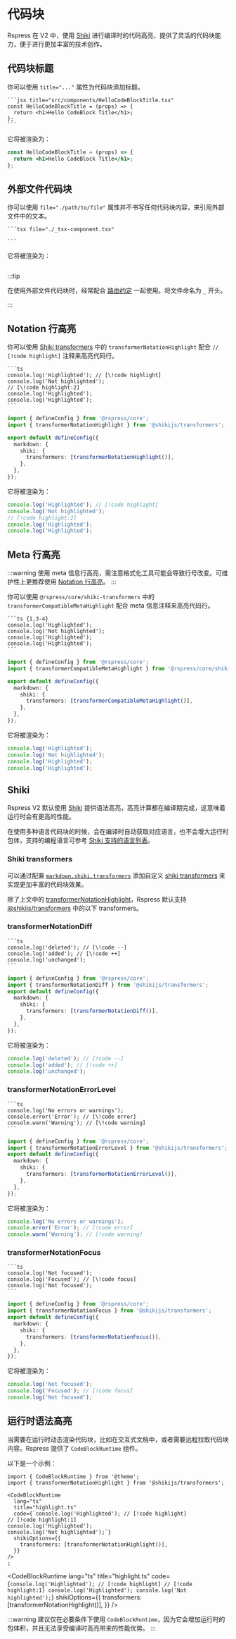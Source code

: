# 代码块

Rspress 在 V2 中，使用 [Shiki](https://shiki.style) 进行编译时的代码高亮，提供了灵活的代码块能力，便于进行更加丰富的技术创作。

## 代码块标题

你可以使用 `title="..."` 属性为代码块添加标题。


````mdx
```jsx title="src/components/HelloCodeBlockTitle.tsx"
const HelloCodeBlockTitle = (props) => {
  return <h1>Hello CodeBlock Title</h1>;
};
```
````

它将被渲染为：

```jsx title="src/components/HelloCodeBlockTitle.tsx"
const HelloCodeBlockTitle = (props) => {
  return <h1>Hello CodeBlock Title</h1>;
};
```

## 外部文件代码块

你可以使用 `file="./path/to/file"` 属性并不书写任何代码块内容，来引用外部文件中的文本。

````mdx
```tsx file="./_tsx-component.tsx"

```
````

它将被渲染为：

```tsx file="./_tsx-component.tsx"

```

:::tip

在使用外部文件代码块时，经常配合 [路由约定](./components.mdx#路由约定) 一起使用。将文件命名为 `_` 开头。

:::

## Notation 行高亮

你可以使用 [Shiki transformers](#shiki-trasnformers) 中的 `transformerNotationHighlight` 配合 `// [!code highlight]` 注释来高亮代码行。

<Tabs>
<Tab label="代码">

````mdx
```ts
console.log('Highlighted'); // [\!code highlight]
console.log('Not highlighted');
// [\!code highlight:2]
console.log('Highlighted');
console.log('Highlighted');
```
````

</Tab>
<Tab label="rspress.config.ts">

```ts
import { defineConfig } from '@rspress/core';
import { transformerNotationHighlight } from '@shikijs/transformers';

export default defineConfig({
  markdown: {
    shiki: {
      transformers: [transformerNotationHighlight()],
    },
  },
});
```

</Tab>
</Tabs>

它将被渲染为：

```ts title="highlight.ts"
console.log('Highlighted'); // [!code highlight]
console.log('Not highlighted');
// [!code highlight:2]
console.log('Highlighted');
console.log('Highlighted');
```

## Meta 行高亮

:::warning
使用 meta 信息行高亮，需注意格式化工具可能会导致行号改变。可维护性上更推荐使用 [Notation 行高亮](#notation-行高亮)。
:::

你可以使用 `@rspress/core/shiki-transformers` 中的 `transformerCompatibleMetaHighlight` 配合 meta 信息注释来高亮代码行。

<Tabs>
<Tab label="代码">

````mdx
```ts {1,3-4}
console.log('Highlighted');
console.log('Not highlighted');
console.log('Highlighted');
console.log('Highlighted');
```
````

</Tab>
<Tab label="rspress.config.ts">

```ts
import { defineConfig } from '@rspress/core';
import { transformerCompatibleMetaHighlight } from '@rspress/core/shiki-transformers';

export default defineConfig({
  markdown: {
    shiki: {
      transformers: [transformerCompatibleMetaHighlight()],
    },
  },
});
```

</Tab>
</Tabs>

它将被渲染为：

```ts {1,3-4}
console.log('Highlighted');
console.log('Not highlighted');
console.log('Highlighted');
console.log('Highlighted');
```

## Shiki

Rspress V2 默认使用 [Shiki](https://shiki.style) 提供语法高亮，高亮计算都在编译期完成，这意味着运行时会有更高的性能。

在使用多种语言代码块的时候，会在编译时自动获取对应语言，也不会增大运行时包体，支持的编程语言可参考 [Shiki 支持的语言列表](https://shiki.style/languages)。

### Shiki transformers

可以通过配置 [`markdown.shiki.transformers`](../../../api/config/config-build.mdx#markdownshiki) 添加自定义 [shiki transformers](https://shiki.style/guide/transformers.html) 来实现更加丰富的代码块效果。

除了上文中的 [transformerNotationHighlight](#notation-行高亮)，Rspress 默认支持 [@shikijs/transformers](https://shiki.style/packages/transformers) 中的以下 transformers。

### transformerNotationDiff

<Tabs>
<Tab label="语法">

````mdx
```ts
console.log('deleted'); // [\!code --]
console.log('added'); // [\!code ++]
console.log('unchanged');
```
````

</Tab>
<Tab label="rspress.config.ts">

```ts
import { defineConfig } from '@rspress/core';
import { transformerNotationDiff } from '@shikijs/transformers';
export default defineConfig({
  markdown: {
    shiki: {
      transformers: [transformerNotationDiff()],
    },
  },
});
```

</Tab>
</Tabs>

它将被渲染为：

```ts
console.log('deleted'); // [!code --]
console.log('added'); // [!code ++]
console.log('unchanged');
```

### transformerNotationErrorLevel

<Tabs>
<Tab label="语法">

````mdx
```ts
console.log('No errors or warnings');
console.error('Error'); // [\!code error]
console.warn('Warning'); // [\!code warning]
```
````

</Tab>
<Tab label="rspress.config.ts">

```ts
import { defineConfig } from '@rspress/core';
import { transformerNotationErrorLevel } from '@shikijs/transformers';
export default defineConfig({
  markdown: {
    shiki: {
      transformers: [transformerNotationErrorLevel()],
    },
  },
});
```

</Tab>
</Tabs>

它将被渲染为：

```ts
console.log('No errors or warnings');
console.error('Error'); // [!code error]
console.warn('Warning'); // [!code warning]
```

### transformerNotationFocus

<Tabs>
<Tab label="语法">

````mdx
```ts
console.log('Not focused');
console.log('Focused'); // [\!code focus]
console.log('Not focused');
```
````

</Tab>
<Tab label="rspress.config.ts">

```ts
import { defineConfig } from '@rspress/core';
import { transformerNotationFocus } from '@shikijs/transformers';
export default defineConfig({
  markdown: {
    shiki: {
      transformers: [transformerNotationFocus()],
    },
  },
});
```

</Tab>
</Tabs>

它将被渲染为：

```ts
console.log('Not focused');
console.log('Focused'); // [!code focus]
console.log('Not focused');
```

## 运行时语法高亮

当需要在运行时动态渲染代码块，比如在交互式文档中，或者需要远程拉取代码块内容。Rspress 提供了 `CodeBlockRuntime` 组件。

以下是一个示例：

```mdx title="foo.mdx"
import { CodeBlockRuntime } from '@theme';
import { transformerNotationHighlight } from '@shikijs/transformers';

<CodeBlockRuntime
  lang="ts"
  title="highlight.ts"
  code={`console.log('Highlighted'); // [!code highlight]
// [!code highlight:1]
console.log('Highlighted');
console.log('Not highlighted');`}
  shikiOptions={{
    transformers: [transformerNotationHighlight()],
  }}
/>
;
```


<CodeBlockRuntime
  lang="ts"
  title="highlight.ts"
  code={`console.log('Highlighted'); // [!code highlight]
// [!code highlight:1]
console.log('Highlighted');
console.log('Not highlighted');`}
  shikiOptions={{
    transformers: [transformerNotationHighlight()],
  }}
/>

:::warning
建议仅在必要条件下使用 `CodeBlockRuntime`，因为它会增加运行时的包体积，并且无法享受编译时高亮带来的性能优势。
:::
